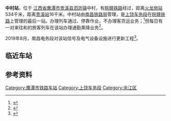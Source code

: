 {{otheruse|中村站}}
{{Infobox China railway station
|车站名称 = 中村站
|图片 =201612 Nameboard of Zhongcun Station.jpg
|图片介绍 = 中村站站房和站名牌
|车站拼音 =Zhong Cun
|英文名称=Zhongcun Railway Station
|车站代码=31553<ref>{{cite book|title=中华人民共和国铁路车站代码（GB/T 10302-2010）|publisher=中国标准出版社|year=2010|isbn=155066140495|ignore-isbn-error=true|pages=47}}</ref>
|电报码 =ZCG<ref>{{cite book|author=铁道部电子计算技术中心, 铁道部运输局|title=铁路车站站名代码表：TMIS使用|publisher=中国铁道出版社|location=北京|year=1998|isbn=9787113030995|pages=63}}</ref><ref>{{cite book|author=[[中华人民共和国铁道部|中华人民共和国铁道部]]|title=铁路电报站名略号（2012）|publisher=中国铁道出版社|location=北京|year=2012|unified=15113·3468|pages=169}}</ref>
|拼音码 =ZCU
|address = [[江西省|江西省]][[鹰潭市|鹰潭市]][[贵溪县|贵溪县]][[泗沥镇|泗沥镇]]中村
|坐标 = {{coord|28.388266|117.133374|display=inline,title}}
|归属 = [[南昌铁路局|南昌铁路局]][[上饶车务段|上饶车务段]]
|线路 = [[皖赣铁路|皖赣铁路]]
|车站等级 = [[五等站_(中国大陆)|五等站]]<ref>{{Citation|title=南昌铁路局关于重新公布车站等级等事项的通知|date=2016-06-20}}</ref>
|股道数目 = 3
|月台数目 = 
|站台面 = 
}}

'''中村站'''，位于 [[江西省|江西省]][[鹰潭市|鹰潭市]][[贵溪县|贵溪县]][[泗沥镇|泗沥镇]]中村，有[[皖赣铁路|皖赣铁路]]经过，距离[[火龙岗站|火龙岗站]]534千米，距离[[贵溪站|贵溪站]]16千米。中村站由[[南昌铁路局|南昌铁路局]]管理，是[[上饶车务段|上饶车务段]]在[[皖赣铁路|皖赣铁路]]上管理的最后一站。办理列车通过、停靠作业，不办理客货运业务；<ref>{{Cite web |url=http://hyfw.12306.cn/hyinfo/action/FwcszsAction_index?type=1 |title=12306货运站点查询 南昌铁路局 |accessdate=2017-01-01 |archive-date=2016-11-06 |archive-url=https://web.archive.org/web/20161106075157/http://hyfw.12306.cn/hyinfo/action/FwcszsAction_index?type=1 |dead-url=no }}</ref>但每日有一对来往{{站|景德镇}}和{{站|南昌}}的旅客列车在该站办理通勤乘降业务<ref>{{cite news|title=7月1日起，景德镇火车站进入暑运阶段|url=http://jxjdz.jxnews.com.cn/system/2015/06/19/013975877.shtml|publisher=大江网 景德镇频道|date=2015-06-19|accessdate=2017-01-03|archive-date=2017-01-03|archive-url=https://web.archive.org/web/20170103165203/http://jxjdz.jxnews.com.cn/system/2015/06/19/013975877.shtml|dead-url=no}}</ref>。

2019年8月，南昌电务段对该站信号及电气设备设施进行更新工程<ref>{{cite news|title=皖赣线葛家店、中村站进入验收阶段|url=http://ceeb31.com/newsinfo.asp?id=6012|publisher=中铁电气化局集团第三工程有限公司信号分公司|date=2019-08-12}}</ref>。
==临近车站==
{{start rail box|[[中国铁路|中国铁路]]}}
{{s-inop|[[硬石岭站|硬石岭站]]|{{站|火龙岗}}方向}}
{{s-line|[[皖赣铁路|皖赣铁路]]<br />{{0}}← 9km 中村站 7km →}}
{{s-inop|[[贵溪北站|贵溪北站]]|{{站|贵溪}}方向}}
{{end box}}

==参考资料==
{{reflist}}
{{commonscat|Zhongcun Railway Station}}

{{皖赣铁路}}
{{上饶车务段}}

[[Category:鹰潭市铁路车站|Category:鹰潭市铁路车站]]
[[Category:上饶车务段|Category:上饶车务段]]
[[Category:余江区|Category:余江区]]